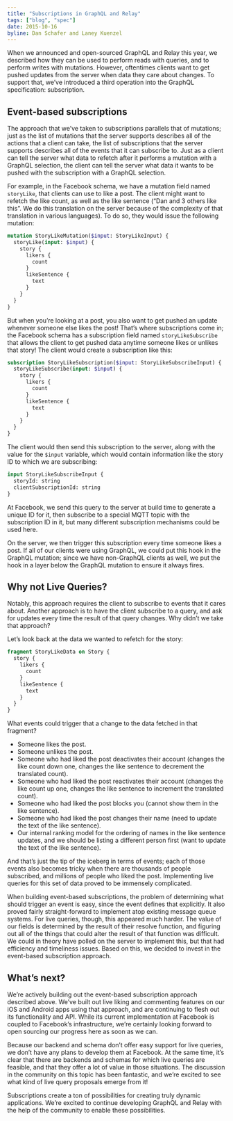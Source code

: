 ```yaml
---
title: "Subscriptions in GraphQL and Relay"
tags: ["blog", "spec"]
date: 2015-10-16
byline: Dan Schafer and Laney Kuenzel
---
```


When we announced and open-sourced GraphQL and Relay this year, we described how
they can be used to perform reads with queries, and to perform writes with
mutations. However, oftentimes clients want to get pushed updates from the
server when data they care about changes. To support that, we’ve introduced a
third operation into the GraphQL specification: subscription.

## Event-based subscriptions

The approach that we’ve taken to subscriptions parallels that of mutations; just
as the list of mutations that the server supports describes all of the actions
that a client can take, the list of subscriptions that the server supports
describes all of the events that it can subscribe to. Just as a client can tell
the server what data to refetch after it performs a mutation with a GraphQL
selection, the client can tell the server what data it wants to be pushed with
the subscription with a GraphQL selection.

For example, in the Facebook schema, we have a mutation field named `storyLike`,
that clients can use to like a post. The client might want to refetch the like
count, as well as the like sentence (“Dan and 3 others like this”. We do this
translation on the server because of the complexity of that translation in
various languages). To do so, they would issue the following mutation:

```graphql
mutation StoryLikeMutation($input: StoryLikeInput) {
  storyLike(input: $input) {
    story {
      likers {
        count
      }
      likeSentence {
        text
      }
    }
  }
}
```

But when you’re looking at a post, you also want to get pushed an update
whenever someone else likes the post! That’s where subscriptions come in; the
Facebook schema has a subscription field named `storyLikeSubscribe` that allows
the client to get pushed data anytime someone likes or unlikes that story! The
client would create a subscription like this:

```graphql
subscription StoryLikeSubscription($input: StoryLikeSubscribeInput) {
  storyLikeSubscribe(input: $input) {
    story {
      likers {
        count
      }
      likeSentence {
        text
      }
    }
  }
}
```

The client would then send this subscription to the server, along with the value
for the `$input` variable, which would contain information like the story ID to
which we are subscribing:

```graphql
input StoryLikeSubscribeInput {
  storyId: string
  clientSubscriptionId: string
}
```

At Facebook, we send this query to the server at build time to generate a unique
ID for it, then subscribe to a special MQTT topic with the subscription ID in
it, but many different subscription mechanisms could be used here.

On the server, we then trigger this subscription every time someone likes a
post. If all of our clients were using GraphQL, we could put this hook in the
GraphQL mutation; since we have non-GraphQL clients as well, we put the hook in
a layer below the GraphQL mutation to ensure it always fires.

## Why not Live Queries?

Notably, this approach requires the client to subscribe to events that it cares
about. Another approach is to have the client subscribe to a query, and ask for
updates every time the result of that query changes. Why didn’t we take that
approach?

Let’s look back at the data we wanted to refetch for the story:

```graphql
fragment StoryLikeData on Story {
  story {
    likers {
      count
    }
    likeSentence {
      text
    }
  }
}
```

What events could trigger that a change to the data fetched in that fragment?

- Someone likes the post.
- Someone unlikes the post.
- Someone who had liked the post deactivates their account (changes the like
  count down one, changes the like sentence to decrement the translated count).
- Someone who had liked the post reactivates their account (changes the like
  count up one, changes the like sentence to increment the translated count).
- Someone who had liked the post blocks you (cannot show them in the like
  sentence).
- Someone who had liked the post changes their name (need to update the text of
  the like sentence).
- Our internal ranking model for the ordering of names in the like sentence
  updates, and we should be listing a different person first (want to update the
  text of the like sentence).

And that’s just the tip of the iceberg in terms of events; each of those events
also becomes tricky when there are thousands of people subscribed, and millions
of people who liked the post. Implementing live queries for this set of data
proved to be immensely complicated.

When building event-based subscriptions, the problem of determining what should
trigger an event is easy, since the event defines that explicitly. It also
proved fairly straight-forward to implement atop existing message queue systems.
For live queries, though, this appeared much harder. The value of our fields is
determined by the result of their resolve function, and figuring out all of the
things that could alter the result of that function was difficult. We could in
theory have polled on the server to implement this, but that had efficiency and
timeliness issues. Based on this, we decided to invest in the event-based
subscription approach.

## What’s next?

We’re actively building out the event-based subscription approach described
above. We’ve built out live liking and commenting features on our iOS and
Android apps using that approach, and are continuing to flesh out its
functionality and API. While its current implementation at Facebook is coupled
to Facebook’s infrastructure, we’re certainly looking forward to open sourcing
our progress here as soon as we can.

Because our backend and schema don’t offer easy support for live queries, we
don’t have any plans to develop them at Facebook. At the same time, it’s clear
that there are backends and schemas for which live queries are feasible, and
that they offer a lot of value in those situations. The discussion in the
community on this topic has been fantastic, and we’re excited to see what kind
of live query proposals emerge from it!

Subscriptions create a ton of possibilities for creating truly dynamic
applications. We’re excited to continue developing GraphQL and Relay with the
help of the community to enable these possibilities.
